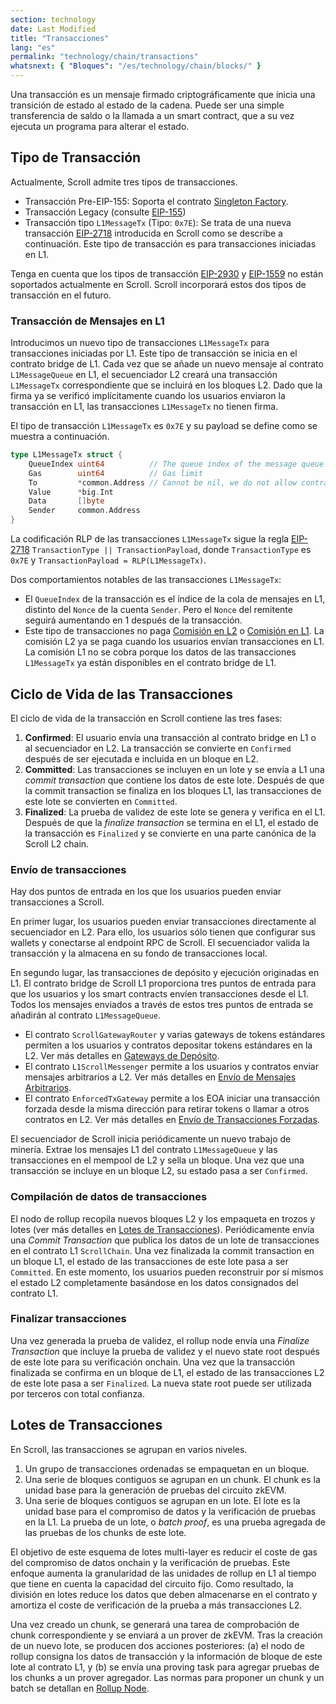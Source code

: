 ```yaml
---
section: technology
date: Last Modified
title: "Transacciones"
lang: "es"
permalink: "technology/chain/transactions"
whatsnext: { "Bloques": "/es/technology/chain/blocks/" }
---
```



Una transacción es un mensaje firmado criptográficamente que inicia una transición de estado al estado de la cadena. Puede ser una simple transferencia de saldo o la llamada a un smart contract, que a su vez ejecuta un programa para alterar el estado.

## Tipo de Transacción

Actualmente, Scroll admite tres tipos de transacciones.

- Transacción Pre-EIP-155: Soporta el contrato [Singleton Factory](https://eips.ethereum.org/EIPS/eip-2470).
- Transacción Legacy (consulte [EIP-155](https://eips.ethereum.org/EIPS/eip-155))
- Transacción tipo `L1MessageTx` (Tipo: `0x7E`): Se trata de una nueva transacción [EIP-2718](https://eips.ethereum.org/EIPS/eip-2718) introducida en Scroll como se describe a continuación. Este tipo de transacción es para transacciones iniciadas en L1.

Tenga en cuenta que los tipos de transacción [EIP-2930](https://eips.ethereum.org/EIPS/eip-2930) y [EIP-1559](https://eips.ethereum.org/EIPS/eip-1559) no están soportados actualmente en Scroll. Scroll incorporará estos dos tipos de transacción en el futuro.

### Transacción de Mensajes en L1

Introducimos un nuevo tipo de transacciones `L1MessageTx` para transacciones iniciadas por L1. Este tipo de transacción se inicia en el contrato bridge de L1. Cada vez que se añade un nuevo mensaje al contrato `L1MessageQueue` en L1, el secuenciador L2 creará una transacción `L1MessageTx` correspondiente que se incluirá en los bloques L2. Dado que la firma ya se verificó implícitamente cuando los usuarios enviaron la transacción en L1, las transacciones `L1MessageTx` no tienen firma.

El tipo de transacción `L1MessageTx` es `0x7E` y su payload se define como se muestra a continuación.

```go
type L1MessageTx struct {
	QueueIndex uint64          // The queue index of the message queue in L1 contract
	Gas        uint64          // Gas limit
	To         *common.Address // Cannot be nil, we do not allow contract creation from L1
	Value      *big.Int
	Data       []byte
	Sender     common.Address
}
```

La codificación RLP de las transacciones `L1MessageTx` sigue la regla [EIP-2718](https://eips.ethereum.org/EIPS/eip-2718) `TransactionType || TransactionPayload`, donde `TransactionType` es `0x7E` y `TransactionPayload = RLP(L1MessageTx)`.

Dos comportamientos notables de las transacciones `L1MessageTx`:

- El `QueueIndex` de la transacción es el índice de la cola de mensajes en L1, distinto del `Nonce` de la cuenta `Sender`. Pero el `Nonce` del remitente seguirá aumentando en 1 después de la transacción.
- Este tipo de transacciones no paga [Comisión en L2](/es/developers/transaction-fees-on-scroll#l2-fee) o [Comisión en L1](/es/developers/transaction-fees-on-scroll#l1-fee). La comisión L2 ya se paga cuando los usuarios envían transacciones en L1. La comisión L1 no se cobra porque los datos de las transacciones `L1MessageTx` ya están disponibles en el contrato bridge de L1.

## Ciclo de Vida de las Transacciones

El ciclo de vida de la transacción en Scroll contiene las tres fases:

1. **Confirmed**: El usuario envía una transacción al contrato bridge en L1 o al secuenciador en L2. La transacción se convierte en `Confirmed` después de ser ejecutada e incluida en un bloque en L2.
2. **Committed**: Las transacciones se incluyen en un lote y se envía a L1 una _commit transaction_ que contiene los datos de este lote. Después de que la commit transaction se finaliza en los bloques L1, las transacciones de este lote se convierten en `Committed`.
3. **Finalized**: La prueba de validez de este lote se genera y verifica en el L1. Después de que la _finalize transaction_ se termina en el L1, el estado de la transacción es `Finalized` y se convierte en una parte canónica de la Scroll L2 chain.

### Envío de transacciones

Hay dos puntos de entrada en los que los usuarios pueden enviar transacciones a Scroll.

En primer lugar, los usuarios pueden enviar transacciones directamente al secuenciador en L2. Para ello, los usuarios sólo tienen que configurar sus wallets y conectarse al endpoint RPC de Scroll. El secuenciador valida la transacción y la almacena en su fondo de transacciones local.

En segundo lugar, las transacciones de depósito y ejecución originadas en L1. El contrato bridge de Scroll L1 proporciona tres puntos de entrada para que los usuarios y los smart contracts envíen transacciones desde el L1. Todos los mensajes enviados a través de estos tres puntos de entrada se añadirán al contrato `L1MessageQueue`.

- El contrato `ScrollGatewayRouter` y varias gateways de tokens estándares permiten a los usuarios y contratos depositar tokens estándares en la L2. Ver más detalles en [Gateways de Depósito](/es/technology/bridge/deposit-gateways).
- El contrato `L1ScrollMessenger` permite a los usuarios y contratos enviar mensajes arbitrarios a L2. Ver más detalles en [Envío de Mensajes Arbitrarios](/es/technology/bridge/cross-domain-messaging#envío-de-mensajes-arbitrarios).
- El contrato `EnforcedTxGateway` permite a los EOA iniciar una transacción forzada desde la misma dirección para retirar tokens o llamar a otros contratos en L2. Ver más detalles en [Envío de Transacciones Forzadas](/es/technology/bridge/cross-domain-messaging#envío-de-transacciones-forzadas).

El secuenciador de Scroll inicia periódicamente un nuevo trabajo de minería. Extrae los mensajes L1 del contrato `L1MessageQueue` y las transacciones en el mempool de L2 y sella un bloque. Una vez que una transacción se incluye en un bloque L2, su estado pasa a ser `Confirmed`.

### Compilación de datos de transacciones

El nodo de rollup recopila nuevos bloques L2 y los empaqueta en trozos y lotes (ver más detalles en [Lotes de Transacciones](/es/technology/chain/transactions#lotes-de-transacciones)). Periódicamente envía una _Commit Transaction_ que publica los datos de un lote de transacciones en el contrato L1 `ScrollChain`. Una vez finalizada la commit transaction en un bloque L1, el estado de las transacciones de este lote pasa a ser `Committed`. En este momento, los usuarios pueden reconstruir por sí mismos el estado L2 completamente basándose en los datos consignados del contrato L1.

### Finalizar transacciones

Una vez generada la prueba de validez, el rollup node envía una _Finalize Transaction_ que incluye la prueba de validez y el nuevo state root después de este lote para su verificación onchain. Una vez que la transacción finalizada se confirma en un bloque de L1, el estado de las transacciones L2 de este lote pasa a ser `Finalized`. La nueva state root puede ser utilizada por terceros con total confianza.

## Lotes de Transacciones

<ClickToZoom src={TransactionBatching} alt="Transaction Batching" />

En Scroll, las transacciones se agrupan en varios niveles.

1. Un grupo de transacciones ordenadas se empaquetan en un bloque.
2. Una serie de bloques contiguos se agrupan en un chunk. El chunk es la unidad base para la generación de pruebas del circuito zkEVM.
3. Una serie de bloques contiguos se agrupan en un lote. El lote es la unidad base para el compromiso de datos y la verificación de pruebas en la L1. La prueba de un lote, o _batch proof_, es una prueba agregada de las pruebas de los chunks de este lote.

El objetivo de este esquema de lotes multi-layer es reducir el coste de gas del compromiso de datos onchain y la verificación de pruebas. Este enfoque aumenta la granularidad de las unidades de rollup en L1 al tiempo que tiene en cuenta la capacidad del circuito fijo. Como resultado, la división en lotes reduce los datos que deben almacenarse en el contrato y amortiza el coste de verificación de la prueba a más transacciones L2.

Una vez creado un chunk, se generará una tarea de comprobación de chunk correspondiente y se enviará a un prover de zkEVM. Tras la creación de un nuevo lote, se producen dos acciones posteriores: (a) el nodo de rollup consigna los datos de transacción y la información de bloque de este lote al contrato L1, y (b) se envía una proving task para agregar pruebas de los chunks a un prover agregador. Las normas para proponer un chunk y un batch se detallan en [Rollup Node](/es/technology/sequencer/rollup-node).
